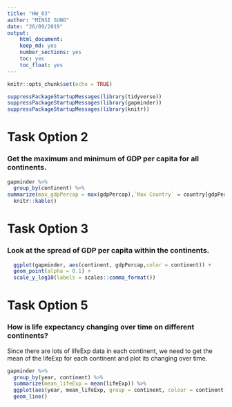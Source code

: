 ```yaml
---
title: "HW_03"
author: "MINSI SUNG"
date: "26/09/2019"
output:
    html_document:
    keep_md: yes
    number_sections: yes
    toc: yes
    toc_float: yes
---
```

```r
knitr::opts_chunk$set(echo = TRUE)
```

```r
suppressPackageStartupMessages(library(tidyverse)) 
suppressPackageStartupMessages(library(gapminder))
suppressPackageStartupMessages(library(knitr))
```

# Task Option 2
### Get the maximum and minimum of GDP per capita for all continents.
```r
gapminder %>% 
  group_by(continent) %>% 
summarize(max_gdpPercap = max(gdpPercap),`Max Country` = country[gdpPercap==`max_gdpPercap`], min_gdpPercap = min(gdpPercap),`min Country` = country[gdpPercap==`min_gdpPercap`])%>% 
  knitr::kable()
```


# Task Option 3
### Look at the spread of GDP per capita within the continents.
```r
  ggplot(gapminder, aes(continent, gdpPercap,color = continent)) +
  geom_point(alpha = 0.1) +
  scale_y_log10(labels = scales::comma_format())

```


# Task Option 5
### How is life expectancy changing over time on different continents?

Since there are lots of lifeExp data in each continent, we need to get the mean of the lifeExp for each continent and plot its changing over time.

```r
gapminder %>% 
  group_by(year, continent) %>% 
  summarize(mean_lifeExp = mean(lifeExp)) %>% 
  ggplot(aes(year, mean_lifeExp, group = continent, colour = continent)) +
  geom_line()
```


